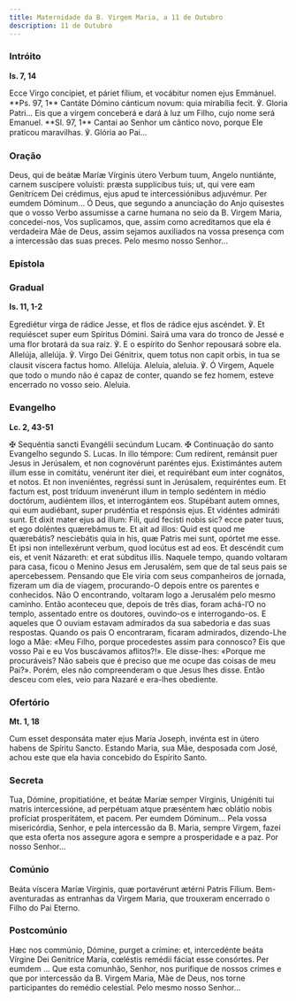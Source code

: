 ```yaml
---
title: Maternidade da B. Virgem Maria, a 11 de Outubro
description: 11 de Outubro
---
```


### Intróito

**Is. 7, 14**

<div class="side-by-side not-content">
  <span>
    Ecce Virgo concípiet, et páriet fílium, et vocábitur nomen ejus Emmánuel.
    **Ps. 97, 1** Cantáte Dómino cánticum novum: quia mirabília fecit. ℣. Gloria
    Patri...
  </span>
  <span>
    Eis que a virgem conceberá e dará à luz um Filho, cujo nome será Emanuel.
    **Sl. 97, 1** Cantai ao Senhor um cântico novo, porque Ele praticou
    maravilhas. ℣. Glória ao Pai...
  </span>
</div>

### Oração

<div class="side-by-side not-content">
  <span>
    Deus, qui de beátæ Maríæ Vírginis útero Verbum tuum, Angelo nuntiánte,
    carnem suscípere voluísti: præsta supplícibus tuis; ut, qui vere eam
    Genitrícem Dei crédimus, ejus apud te intercessiónibus adjuvémur. Per eumdem
    Dóminum...
  </span>
  <span>
    Ó Deus, que segundo a anunciação do Anjo quisestes que o vosso Verbo
    assumisse a carne humana no seio da B. Virgem Maria, concedei-nos, Vos
    suplicamos, que, assim como acreditamos que ela é verdadeira Mãe de Deus,
    assim sejamos auxiliados na vossa presença com a intercessão das suas
    preces. Pelo mesmo nosso Senhor...
  </span>
</div>

### Epístola


<LinkCard
  href="/missal/santos/07-16-1#epístola"
  title="B. Virgem Maria do Monte Carmelo"
/>

### Gradual

**Is. 11, 1-2**

<div class="side-by-side not-content">
  <span>
    Egrediétur virga de rádice Jesse, et flos de rádice ejus ascéndet. ℣. Et
    requiéscet super eum Spíritus Dómini.
  </span>
  <span>
    Sairá uma vara do tronco de Jessé e uma flor brotará da sua raiz. ℣. E o
    espírito do Senhor repousará sobre ela.
  </span>
  <span>
    Allelúja, allelúja. ℣. Virgo Dei Génitrix, quem totus non capit orbis, in
    tua se clausit víscera factus homo. Allelúja.
  </span>
  <span>
    Aleluia, aleluia. ℣. Ó Virgem, Aquele que todo o mundo não é capaz de
    conter, quando se fez homem, esteve encerrado no vosso seio. Aleluia.
  </span>
</div>

### Evangelho

**Lc. 2, 43-51**

<div class="side-by-side not-content">
  <span>
    <span class="text-red-500">✠</span> Sequéntia sancti Evangélii secúndum
    Lucam.
  </span>
  <span>
    <span class="text-red-500">✠</span> Continuação do santo Evangelho segundo
    S. Lucas.
  </span>
  <span>
    In illo témpore: Cum redírent, remánsit puer Jesus in Jerúsalem, et non
    cognovérunt paréntes ejus. Existimántes autem illum esse in comitátu,
    venérunt iter diei, et requirébant eum inter cognátos, et notos. Et non
    inveniéntes, regréssi sunt in Jerúsalem, requiréntes eum. Et factum est,
    post tríduum invenérunt illum in templo sedéntem in médio doctórum,
    audiéntem illos, et interrogántem eos. Stupébant autem omnes, qui eum
    audiébant, super prudéntia et respónsis ejus. Et vidéntes admiráti sunt. Et
    dixit mater ejus ad illum: Fili, quid fecísti nobis sic? ecce pater tuus, et
    ego doléntes quærebámus te. Et ait ad illos: Quid est quod me quærebátis?
    nesciebátis quia in his, quæ Patris mei sunt, opórtet me esse. Et ipsi non
    intellexérunt verbum, quod locútus est ad eos. Et descéndit cum eis, et
    venit Názareth: et erat súbditus illis.
  </span>
  <span>
    Naquele tempo, quando voltaram para casa, ficou o Menino Jesus em Jerusalém,
    sem que de tal seus pais se apercebessem. Pensando que Ele viria com seus
    companheiros de jornada, fizeram um dia de viagem, procurando-O depois entre
    os parentes e conhecidos. Não O encontrando, voltaram logo a Jerusalém pelo
    mesmo caminho. Então aconteceu que, depois de três dias, foram achá-l’O no
    templo, assentado entre os doutores, ouvindo-os e interrogando-os. E aqueles
    que O ouviam estavam admirados da sua sabedoria e das suas respostas. Quando
    os pais O encontraram, ficaram admirados, dizendo-Lhe logo a Mãe: «Meu
    Filho, porque procedestes assim para connosco? Eis que vosso Pai e eu Vos
    buscávamos aflitos?!». Ele disse-lhes: «Porque me procuráveis? Não sabeis
    que é preciso que me ocupe das coisas de meu Pai?». Porém, eles não
    compreenderam o que Jesus lhes disse. Então desceu com eles, veio para
    Nazaré e era-lhes obediente.
  </span>
</div>

### Ofertório

**Mt. 1, 18**

<div class="side-by-side not-content">
  <span>
    Cum esset desponsáta mater ejus María Joseph, invénta est in útero habens de
    Spíritu Sancto.
  </span>
  <span>
    Estando Maria, sua Mãe, desposada com José, achou este que ela havia
    concebido do Espírito Santo.
  </span>
</div>

### Secreta

<div class="side-by-side not-content">
  <span>
    Tua, Dómine, propitiatióne, et beátæ Maríæ semper Vírginis, Unigéniti tui
    matris intercessióne, ad perpétuam atque præséntem hæc oblátio nobis
    profíciat prosperitátem, et pacem. Per eumdem Dóminum...
  </span>
  <span>
    Pela vossa misericórdia, Senhor, e pela intercessão da B. Maria, sempre
    Virgem, fazei que esta oferta nos assegure agora e sempre a prosperidade e a
    paz. Por nosso Senhor...
  </span>
</div>

### Comúnio

<div class="side-by-side not-content">
  <span>
    Beáta víscera Maríæ Vírginis, quæ portavérunt ætérni Patris Fílium.
  </span>
  <span>
    Bem-aventuradas as entranhas da Virgem Maria, que trouxeram encerrado o
    Filho do Pai Eterno.
  </span>
</div>

### Postcomúnio

<div class="side-by-side not-content">
  <span>
    Hæc nos commúnio, Dómine, purget a crímine: et, intercedénte beáta Vírgine
    Dei Genitríce María, cœléstis remédii fáciat esse consórtes. Per eumdem ...
  </span>
  <span>
    Que esta comunhão, Senhor, nos purifique de nossos crimes e que por
    intercessão da B. Virgem Maria, Mãe de Deus, nos torne participantes do
    remédio celestial. Pelo mesmo nosso Senhor...
  </span>
</div>
